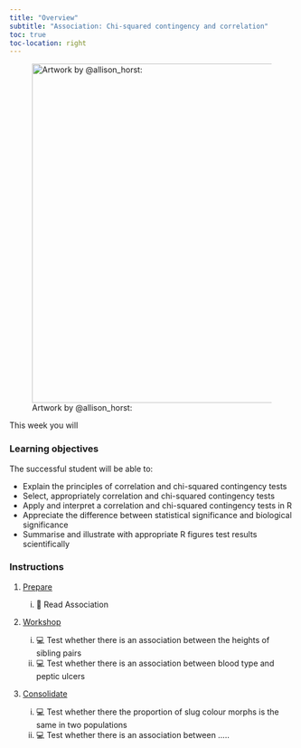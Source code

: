 ```yaml
---
title: "Overview"
subtitle: "Association: Chi-squared contingency and correlation"
toc: true
toc-location: right
---
```



![Artwork by @allison_horst: ](images/code-hero.gif){fig-alt="Animated gif with pastel lines in the background. The words 'CODE HERO' in bold black text scroll across repeatedly." width="600"}


This week you will 

### Learning objectives

The successful student will be able to:

-   Explain the principles of correlation and chi-squared contingency tests
-   Select, appropriately correlation and chi-squared contingency tests
-   Apply and interpret a correlation and chi-squared contingency tests in R
-   Appreciate the difference between statistical significance and biological significance
-   Summarise and illustrate with appropriate R figures test results scientifically

### Instructions

1.  [Prepare](study_before_workshop.qmd)

    i.  📖 Read Association 


2.  [Workshop](workshop.qmd)
    
    i.  💻 Test whether there is an association between the heights of sibling pairs
    ii. 💻 Test whether there is an association between blood type and peptic ulcers

3.  [Consolidate](study_after_workshop.qmd)

    i.  💻 Test whether there the proportion of slug colour morphs is the same 
          in two populations
    ii. 💻 Test whether there is an association between .....

